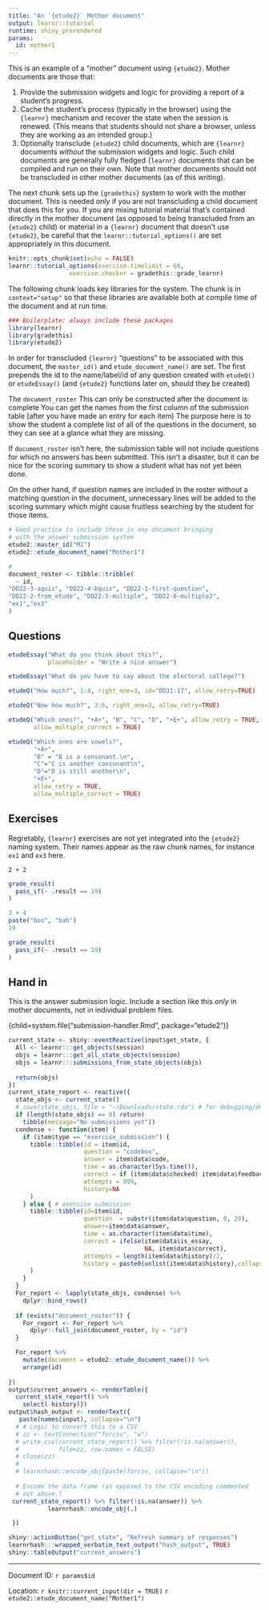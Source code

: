 ```yaml
---
title: "An `{etude2}` Mother document"
output: learnr::tutorial
runtime: shiny_prerendered
params:
  id: mother1
---
```


This is an example of a "mother" document using `{etude2}`. Mother documents are those that:

1. Provide the submission widgets and logic for providing a report of a student's progress.
2. Cache the student's process (typically in the browser) using the `{learnr}` mechanism and recover the state when the session is renewed. (This means that students should not share a browser, unless they are working as an intended group.)
3. Optionally transclude `{etude2}` child documents, which are `{learnr}` documents *without* the submission widgets and logic. Such child documents are generally fully fledged `{learnr}` documents that can be compiled and run on their own. Note that mother documents should not be transcluded in other mother documents (as of this writing).

The next chunk sets up the `{gradethis}` system to work with the mother document. This is needed *only* if you are not transcluding a child document that does this for you. If you are mixing tutorial material that's contained directly in the mother document (as opposed to being transcluded from an `{etude2}` child) or material in a `{learnr}` document that doesn't use `{etude2}`, be careful that the `learnr::tutorial_options()` are set appropriately in this document.

```r
knitr::opts_chunk$set(echo = FALSE)
learnr::tutorial_options(exercise.timelimit = 60, 
                 exercise.checker = gradethis::grade_learnr)
```

The following chunk loads key libraries for the system. The chunk is in `context="setup"` so that these libraries are available both at compile time of the document and at run time.

```r
### Boilerplate: always include these packages
library(learnr)
library(gradethis)
library(etude2)
```

In order for transcluded `{learnr}` "questions" to be associated with this document, the `master_id()` and `etude_document_name()` are set. The first prepends the id to the name/label/id of any question created with `etudeQ()` or `etudeEssay()` (and `{etude2}` functions later on, should they be created)

The `document_roster` This can only be constructed after the document is complete
You can get the names from the first column of the submission
table (after you have made an entry for each item)
The purpose here is to show the student a complete list of all
of the questions in the document, so they can see at a glance what
they are missing.

If `document_roster` isn't here, the submission table will not include questions for which no answers has been submitted. This isn't a disaster, but it can be nice for the scoring summary to show a student what has not yet been done. 

On the other hand, if question names are included in the roster without a matching question in the document, unnecessary lines will be added to the scoring summary which might cause fruitless searching by the student for those items.

```r
# Good practice to include these in any document bringing
# with the answer submission system
etude2::master_id("M1")
etude2::etude_document_name("Mother1")

# 
document_roster <- tibble::tribble(
  ~ id,
"DD22-3-aquiz", "DD22-4-bquiz", "DD22-1-first-question",
"DD22-2-from_etude", "DD22-5-multiple", "DD22-6-multiple2",
"ex1","ex3"
)
```



## Questions

```r
etudeEssay("What do you think about this?",
           placeholder = "Write a nice answer")
```


```r
etudeEssay("What do you have to say about the electoral college?")
```

```r
etudeQ("How much?", 1:4, right_one=3, id="DD31:17", allow_retry=TRUE)
```

```r
etudeQ("Now how much?", 3:6, right_one=3, allow_retry=TRUE)
```

```r
etudeQ("Which ones?", "+A+", "B", "C", "D", "+E+", allow_retry = TRUE,
       allow_multiple_correct = TRUE)
```

```r
etudeQ("Which ones are vowels?", 
       "+A+", 
       "B" = "B is a consonant.\n", 
       "C"="C is another consonant\n", 
       "D"="D is still another\n", 
       "+E+", 
       allow_retry = TRUE,
       allow_multiple_correct = TRUE)
```



## Exercises

Regretably, `{learnr}` exercises are not yet integrated into the `{etude2}` naming system. Their names appear as the raw chunk names, for instance `ex1` and `ex3` here.

```t
2 + 2
```

```r
grade_result(
  pass_if(~ .result == 19)
)
```

```r
3 + 4
paste("boo", "bah")
19
```

```r
grade_result(
  pass_if(~ .result == 19)
)
```


## Hand in

This is the answer submission logic. Include a section like this *only* 
in mother documents, not in individual problem files.

{child=system.file("submission-handler.Rmd", package="etude2")}


```r
current_state <- shiny::eventReactive(input$get_state, {
  All <- learnr:::get_objects(session)
  objs = learnr:::get_all_state_objects(session)
  objs = learnr:::submissions_from_state_objects(objs)
  
  return(objs)
})
current_state_report <- reactive({
  state_objs <- current_state()
  # save(state_objs, file = "~/Downloads/state.rda") # for debugging/development
  if (length(state_objs) == 0) return(
    tibble(message="No submissions yet"))
  condense <- function(item) {
    if (item$type == "exercise_submission") {
      tibble::tibble(id = item$id, 
                     question = "codebox",
                     answer = item$data$code,
                     time = as.character(Sys.time()), 
                     correct = if (item$data$checked) item$data$feedback$correct else FALSE,
                     attempts = 999,
                     history=NA
      )
    } else { # exercise submission
      tibble::tibble(id=item$id, 
                     question  = substr(item$data$question, 0, 20),
                     answer=item$data$answer,
                     time = as.character(item$data$time),
                     correct = ifelse(item$data$is_essay, 
                                      NA, item$data$correct),
                     attempts = length(item$data$history)/2,
                     history = paste0(unlist(item$data$history),collapse=":::")
      )
    }
  }
  For_report <- lapply(state_objs, condense) %>%
    dplyr::bind_rows()
  
  if (exists("document_roster")) {
    For_report <- For_report %>% 
      dplyr::full_join(document_roster, by = "id")
  }

  For_report %>% 
    mutate(document = etude2::etude_document_name()) %>%
    arrange(id)
  
})
output$current_answers <- renderTable({
  current_state_report() %>%
    select(-history)})
output$hash_output <- renderText({
   paste(names(input), collapse="\n")
  # # Logic to convert this to a CSV
  # zz <- textConnection("forcsv", "w")
  # write.csv(current_state_report() %>% filter(!is.na(answer)),
  #           file=zz, row.names = FALSE)
  # close(zz)
  # 
  # learnrhash::encode_obj(paste(forcsv, collapse="\n"))
  
  # Encode the data frame (as opposed to the CSV encoding commented
  # out above.)
 current_state_report() %>% filter(!is.na(answer)) %>%
           learnrhash::encode_obj(.)

 })
```

```r
shiny::actionButton("get_state", "Refresh summary of responses")
learnrhash:::wrapped_verbatim_text_output("hash_output", TRUE)
shiny::tableOutput("current_answers")
```




-----

Document ID: `r params$id`

Location: `r knitr::current_input(dir = TRUE)` `r etude2::etude_document_name("Mother1")`

